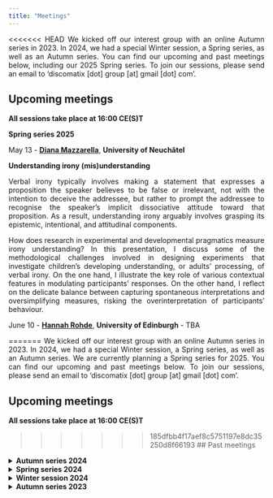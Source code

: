 ```yaml
---
title: "Meetings"
---
```


<style>
body {
  text-align: justify}

h1 {
  text-align: center
}
</style>

<<<<<<< HEAD
We kicked off our interest group with an online Autumn series in 2023. In 2024, we had a special Winter session, a Spring series, as well as an Autumn series. You can find our upcoming and past meetings below, including our 2025 Spring series. To join our sessions, please send an email to 'discomatix [dot] group [at] gmail [dot] com'.

## Upcoming meetings

**All sessions take place at 16:00 CE(S)T**


**Spring series 2025**

May 13 - **[Diana Mazzarella](https://sites.google.com/site/mazzarelladiana/)**, **University of Neuchâtel**

**Understanding irony (mis)understanding**

Verbal irony typically involves making a statement that expresses a proposition the speaker believes to be false or irrelevant, not with the intention to deceive the addressee, but rather to prompt the addressee to recognise the speaker’s implicit dissociative attitude toward that proposition. As a result, understanding irony arguably involves grasping its epistemic, intentional, and attitudinal components.

How does research in experimental and developmental pragmatics measure irony understanding? In this presentation, I discuss some of the methodological challenges involved in designing experiments that investigate children’s developing understanding, or adults’ processing, of verbal irony. On the one hand, I illustrate the key role of various contextual features in modulating participants’ responses. On the other hand, I reflect on the delicate balance between capturing spontaneous interpretations and oversimplifying measures, risking the overinterpretation of participants’ behaviour.

June 10 - **[Hannah Rohde](https://www.lel.ed.ac.uk/~hrohde/)**, **University of Edinburgh** - TBA

=======
We kicked off our interest group with an online Autumn series in 2023. In 2024, we had a special Winter session, a Spring series, as well as an Autumn series. We are currently planning a Spring series for 2025. You can find our upcoming and past meetings below. To join our sessions, please send an email to 'discomatix [dot] group [at] gmail [dot] com'.

## Upcoming meetings


**All sessions take place at 16:00 CE(S)T**


>>>>>>> 185dfbb4f17aef8c5751197e8dc35250d8f66193
## Past meetings

<details>
<summary>**Autumn series 2024**</summary>

<details>
<summary>December 10 - **[Irene Mognon](https://irenemognon.eu/)**, **University of Frankfurt** and **[Petra Hendriks](https://www.let.rug.nl/~hendriks/personal/index.html)**, **University of Groningen**</summary>

**Reconciling Scalar Implicature Theories with Processing Data**

Like other disciplines, linguistics relies on theory development as a vital component of its empirical research cycle. Ideally, experiments should test theories, and theories should inform experiments, with continuous cyclic interactions between the two. In this talk, we will focus on two prominent theories of scalar implicatures: the Grammatical Theory and the Relevance Theory framework. We will illustrate how each of these theories has received markedly different interpretations in the experimental literature, leading to contradictory predictions regarding the processing steps and the time course of scalar implicature generation. For example, whereas some experimental studies predicted - based on the Grammatical Theory - that the decision to generate scalar implicatures should be cognitively costly, other experimental studies based on the same theory predicted that cognitive effort or delays should not be observed in association with scalar implicature generation.

These contradictory predictions show the importance of spelling out and clarifying the often hidden assumptions of linguistic theories. Furthermore, they suggest that since linguistic theories often rely on assumptions from other fields of cognitive science, it is essential to carefully consider the alignment between linguistic theories and other relevant theories of cognition. This will allow researchers to optimally engage in the empirical cycle and shed more light on the characteristics and processing of scalar implicatures in particular, and pragmatics more in general.

*For a recording of this talk, send us an email.*
</details>

<details>
<summary>November 19 - **[Paula Rubio-Fernández](https://www.mpi.nl/people/rubio-fernandez-paula)**, **Max Planck Institute for Psycholinguistics**</summary>

**The Cognitive Trinity of Common Ground**

Human communication is built around interlocutors’ common ground (CG), or the information they assume to share. Despite having been the focus of intense interdisciplinary research for more than 60 years, we do not yet understand how CG works, or even what exactly it is. In this talk I will introduce a new research program that is essential to understanding CG: I propose to study CG as a product of cultural evolution. This approach requires identifying (i) those cognitive capacities that are required for the emergence of CG in human cognition, and (ii) how those capacities interact in (a) the development of CG through children’s social learning across cultures; (b) its formation through social interaction across the lifespan, and (c) its management in conversation across languages. I hypothesize that forming and using CG is a complex human ability that emerges from the interaction of three cognitive capacities — joint attention, shared memory, and the use of reference systems — under a rationality principle. This is what I informally call the *Cognitive Trinity of Common Ground*, which could also be described as a naïve model of rational memory.

*For a recording of this talk, send us an email.*
</details>

<details>
<summary>October 15 - **[Gareth Carrol](https://www.birmingham.ac.uk/staff/profiles/elal/carrol-gareth)**, **University of Birmingham**</summary>

**He’s a real weasel: designing a way to investigate markers of stance and metaphorical meaning with different reading measures**

In this talk I will discuss an ongoing work-in-progress project (with Vinicius Macuch) looking at the interpretation of words like “real”, which can convey literal or non-literal meaning (in this case, serving a more pragmatic role as an intensifier in examples like “a real piece of work” or “a real weasel”). We are interested in how readers interpret “real” as a part of incremental, online processing, and how this interacts with aspects such as conventionality (i.e. whether the thing being intensified has a clear, established metaphorical meaning). The focus of this talk is how we can design a study to investigate this, focusing on aspects like how specific word choices / combinations might change interpretations, how more / less conventionalised meanings might lead to different outcomes, and how other cues might need to be controlled and / or manipulated. I will also consider how and why different methods – online self-paced reading vs. lab-based eye-tracking while reading - might give complementary results, and what this means for the design of stimuli.

*For a recording of this talk, send us an email.*
</details>
</details>

<details>
<summary>**Spring series 2024**</summary>

<details>
<summary>June 11 - **[Tatjana Scheffler](https://tscheffler.github.io/)**, ***Ruhr-Universität Bochum***</summary>

**Experimental Approaches to the Semantics and Pragmatics of Emojis**

Emojis are frequently used in digital communication: some estimates state that about every second chat message contains an emoji. This, together with the fact that they have replaced a range of other non-standard features of online writing, indicates that emojis fill a linguistic gap and carry important semantic and pragmatic information.
Recently, linguists have started to address the specific semantic and pragmatic role of emojis not only theoretically and based on corpus data, but also experimentally. In the talk, I will present recent research we have carried out jointly with collaborators, investigating the meaning of different types of emojis using rating studies, but also self-paced reading and free text questions.

In particular, I will report recent results on deriving semantic norms for face emojis (from four language communities) from human participants, and testing the subtle meaning differences between emojis that look visually similar. In this experiment, we compared emoji pairs with a visual difference that either does or does not correspond to a difference in human facial expressions according to an adaptation of the Facial Action Coding System. Our results show that the small differences between emoji pairs are meaningful in all pairs whether or not they correspond to human facial differences. This supports a lexicalist approach to emoji semantics, which treats face emojis as conventionalized signals rather than mere pictures of faces.

*For a recording of this talk, send us an email.*
</details>

<details>
<summary>May 14 - **Panel discussion with [Ira Noveck](https://sites.google.com/site/iranoveck)**, ***Centre National de la Recherche Scientifique***, **[Napoleon Katsos](https://sites.google.com/site/napoleonkatsos/home)**, ***University of Cambridge***, **[Petra Schumacher](https://idsl1.phil-fak.uni-koeln.de/en/personen/professorenseiten/prof-dr-petra-b-schumacher)**, ***University of Cologne***</summary>

**The past, present, and future of experimental pragmatics**

For our special panel session we have invited three of the founding figures of the experimental pragmatics research program: Ira Noveck (Centre National de la Recherche Scientifique), Napoleon Katsos (University of Cambridge), and Petra Schumacher (University of Cologne). Their extensive experience in the field and varying backgrounds promise a lively discussion on some of the core questions in our field. The panelists will share their insights into questions related to the bridging of theory and experimental practice, methodology, as well as the current theoretical landscape and how it affects the future of experimental research on discourse and pragmatics, as well as questions from the audience.

*For a recording of this talk, send us an email.*
</details>

<details>
<summary>April 9 - **[Nicole Gotzner](https://sites.google.com/view/nicolegotzner)**, ***Osnabrück University***</summary>

**Bringing Grice to the lab: How to do interactive experiments on pragmatics and communication**

Since Grice’s monumental proposal, communication is construed as a cooperative enterprise involving a speaker and a hearer. Yet most experimental research in Cognitive Science is monadic and this is at odds with the fact that communication is a joint activity (Pickering and Garrod, 2021). Moreover, it presents us with an empirical gap: almost no fair empirical test of the Gricean model exists. I will discuss two strands of research that try to close this gap. (1) Work on implicature with interactive dialog experiments (e.g. Gotzner and Benz, 2018; Benz and Gotzner, 2021) and (2) ongoing research on referential communication about concepts with Kristina Kobrock and Charlotte Uhlemann. At the end of my talk, I will briefly discuss how multi-agent modeling tools can be used to tackle core questions about communication.

*For a recording of this talk, send us an email.*
</details>
</details>

<details>
<summary>**Winter session 2024**</summary>

On February 6 we had a special themed session on multimodality in discourse and pragmatics with 5-min flash talks by the speakers below. 

**[Anita Slonimska](https://www.mpi.nl/people/slonimska-anita)**, ***Max Planck Institute of Psycholinguistics***

**Rethinking communicative efficiency: Insights from sign languages**\
\

**[Jonas Nölle](https://scholar.google.co.uk/citations?user=iISC70gAAAAJ&hl=en)**, ***University of Glasgow***

**More than affect: Facial expressions serve as pragmatic signals in multimodal communication**\
\

**[Schuyler Laparle](https://sites.google.com/view/schuyler-laparle/)**, ***Tilburg University***

**The iconicity of abstract structure: Gesturing discourse relations**


*For a recording of this session, send us an email.*
</details>

<details>
<summary>**Autumn series 2023**</summary>

<details>
<summary>December 6 - **[Vera Demberg](https://www.uni-saarland.de/lehrstuhl/demberg/members/verademberg.html)**, ***Saarland University***</summary>

**Combining experimental work with computational modelling to better understand pragmatic processing**

In this talk, I will argue that complementing experimental research with computational modelling can be highly beneficial for developing a deeper understanding of pragmatic processing in humans. I will illustrate this claim with an example from current research at our lab, where we investigated how comprehenders adapt to speaker-specific use of uncertainty expressions (e.g., one speaker uses the word “probably” rather generously in situations where the probability of the event is not all that high, vs. another speaker who uses the word “probably” more cautiously). Specifically, we were interested in individual differences between study participants with respect to how strongly they adapt their expectations / interpretations to how they have experienced the two speakers use uncertainty expressions like “probably”. We examined how any differences in adaptation are related to individual differences between participants (working memory updating, reasoning ability, linguistic experience, theory of mind abilities). In the experiment we found a correlation between adaptation strength and abilities in terms of working memory updating as measured by the keep track task. I will discuss our efforts in constructing a computational model of this effect, and what additional questions this exercise brought up.

*For a recording of this talk, send us an email.*
</details>

<details>
<summary>November 15 - **[Ingmar Brilmayer](https://idsl1.phil-fak.uni-koeln.de/personen/lehrende-a-z/dr-ingmar-brilmayer)**, ***University of Cologne***</summary>

**Combined eyetracking and EEG in an interactive setting: the what, the why and the wherefore**

In this talk, I will talk about setup, data recording and data analysis in our interactive laboratory in Cologne. In the first part of the talk, I will talk about the requirements for interactive research in terms of hardware and software. In the second part of the talk, I will present two studies that we designed and conducted in our lab, the difficulties with building the experiment, as well as with data analysis that arise from the naturalistic design of the studies. In the last part, I will present results of these experiments, showing that, despite all the difficulties, it is worth the effort.

*For a recording of this talk, send us an email.*
</details>

<details>
<summary>October 18 - **[Chris Cummins](https://www.crcummins.com/)**, ***University of Edinburgh***</summary>

**Psychic linguistics?**

Readers of experimental linguistics papers can occasionally be struck by a curious sensation. Based on what’s in the methods section, you don’t know whether a particular manipulation will make a difference to the outcome variable (say, response time), or in which direction it will shift if so. But when you look at the full lists of stimuli, you suddenly develop a strong sense of what’s going to happen, and that premonition comes true upon reading the rest of the paper.

In this talk I use this idea briefly to discuss three points: whether we’re allowed to ‘accidentally’ introduce confounds in our materials; how the main-text examples in a paper relate to what’s in the appendix; and under what circumstances it’s really necessary to leave the armchair and actually run a study.
</details>
</details>
